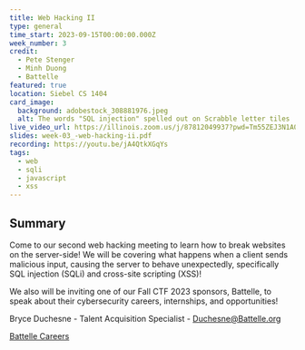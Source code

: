 ```yaml
---
title: Web Hacking II
type: general
time_start: 2023-09-15T00:00:00.000Z
week_number: 3
credit:
  - Pete Stenger
  - Minh Duong
  - Battelle
featured: true
location: Siebel CS 1404
card_image:
  background: adobestock_308881976.jpeg
  alt: The words "SQL injection" spelled out on Scrabble letter tiles
live_video_url: https://illinois.zoom.us/j/87812049937?pwd=Tm55ZEJ3N1A0cEdpNW1QZG40RXFlZz09
slides: week-03_-web-hacking-ii.pdf
recording: https://youtu.be/jA4QtkXGqYs
tags:
  - web
  - sqli
  - javascript
  - xss
---
```

## Summary

Come to our second web hacking meeting to learn how to break websites on the server-side! We will be covering what happens when a client sends malicious input, causing the server to behave unexpectedly, specifically SQL injection (SQLi) and cross-site scripting (XSS)!

We also will be inviting one of our Fall CTF 2023 sponsors, Battelle, to speak about their cybersecurity careers, internships, and opportunities!

Bryce Duchesne - Talent Acquisition Specialist - Duchesne@Battelle.org

[Battelle Careers](https://battelle.org/careers)